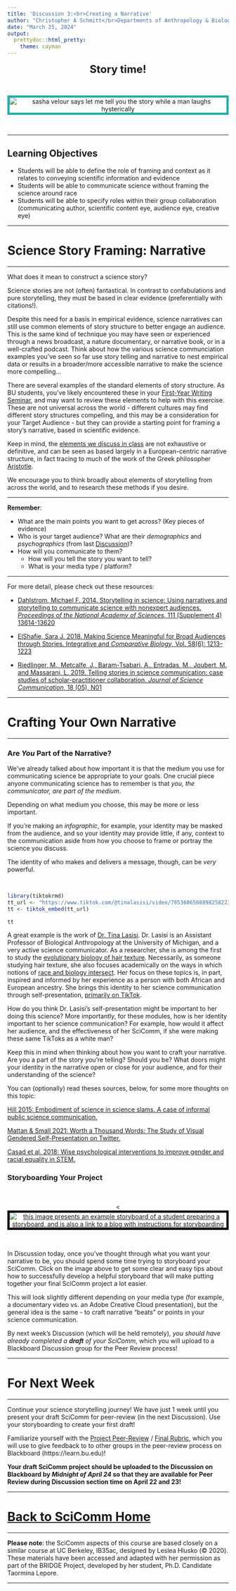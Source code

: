 ```yaml
---
title: 'Discussion 3:<br>Creating a Narrative'
author: "Christopher A Schmitt</br>Departments of Anthropology & Biology<br>Boston University"
date: "March 25, 2024"
output: 
  prettydoc::html_pretty:
    theme: cayman
---
```


<center>

<font size="+2"><b>Story time!</b></font></center><br>

<center><p><img src="https://c.tenor.com/-YH4v3aKsbYAAAAC/let-me-tell-you-the-story-let-me-explain.gif" style="border:5px solid lightseagreen" alt="sasha velour says let me tell you the story while a man laughs hysterically"></p></center><br>

***

## Learning Objectives

* Students will be able to define the role of framing and context as it relates to conveying scientific information and evidence
* Students will be able to communicate science without framing the science around race
* Students will be able to specify roles within their group collaboration (communicating author, scientific content eye, audience eye, creative eye)

***

# Science Story Framing: Narrative

***

What does it mean to construct a science story?

Science stories are not (often) fantastical. In contrast to confabulations and pure storytelling, they must be based in clear evidence (preferentially with citations!).

Despite this need for a basis in empirical evidence, science narratives can still use common elements of story structure to better engage an audience. This is the same kind of technique you may have seen or experienced through a news broadcast, a nature documentary, or narrative book, or in a well-crafted podcast. Think about how the various science communciation examples you've seen so far use story telling and narrative to nest empirical data or results in a broader/more accessible narrative to make the science more compelling...

There are several examples of the standard elements of story structure. As BU students, you've likely encountered these in your [First-Year Writing Seminar](https://www.bu.edu/writingprogram/writing-program-curriculum/), and may want to review these elements to help with this exercise. These are not universal across the world - different cultures may find different story structures compelling, and this may be a consideration for your Target Audience - but they can provide a starting point for framing a story’s narrative, based in scientific evidence.

Keep in mind, the [elements we discuss in class](https://williamkowalski.com/creative-writing-tips/articles/how-aristotle-can-help-you-become-a-better-writer/) are not exhaustive or definitive, and can be seen as based largely in a European-centric narrative structure, in fact tracing to much of the work of the Greek philosopher [Aristotle](https://medium.com/@odile_sullivan/narrative-insights-what-aristotle-can-teach-us-about-storytelling-239d1b878e74).

We encourage you to think broadly about elements of storytelling from across the world, and to research these methods if you desire.

***

**Remember**:

* What are the main points you want to get across? (Key pieces of evidence)
* Who is your target audience? What are their *demographics* and *psychographics* (from last [Discussion](https://fuzzyatelin.github.io/scicomm/discussion2.html))?
* How will you communicate to them?
    * How will you tell the story you want to tell?
    * What is your media type / platform?
    
***

For more detail, please check out these resources:

* [Dahlstrom, Michael F. 2014. Storytelling in science: Using narratives and storytelling to communicate science with nonexpert audiences. *Proceedings of the National Academy of Sciences*, 111 (Supplement 4) 13614-13620](https://doi.org/10.1073/pnas.1320645111)

* [ElShafie, Sara J. 2018. Making Science Meaningful for Broad Audiences through Stories. Integrative and *Comparative Biology*, Vol. 58(6): 1213–1223](https://doi.org/10.1093/icb/icy103)

* [Riedlinger, M., Metcalfe, J., Baram-Tsabari, A., Entradas, M., Joubert, M. and Massarani, L. 2019. Telling stories in science communication: case studies of scholar-practitioner collaboration. *Journal of Science Communication*, 18 (05), N01](https://doi.org/10.22323/2.18050801)

***

# Crafting Your Own Narrative

***

### Are *You* Part of the Narrative?

We've already talked about how important it is that the medium you use for communicating science be appropriate to your goals. One crucial piece anyone communicating science has to remember is that *you, the communicator, are part of the medium*.

Depending on what medium you choose, this may be more or less important. 

If you're making an *infographic*, for example, your identity may be masked from the audience, and so your identity may provide little, if any, context to the communication aside from how you choose to frame or portray the science you discuss.

The identity of who makes and delivers a message, though, can be *very* powerful.

<br>

```r
library(tiktokrmd)
tt_url <- "https://www.tiktok.com/@tinalasisi/video/7053606508898258223"
tt <- tiktok_embed(tt_url)

tt
```


A great example is the work of [Dr. Tina Lasisi](https://www.tinalasisi.com/). Dr. Lasisi is an Assistant Professor of Biological Anthropology at the University of Michigan, and a very active science communicator. As a researcher, she is among the first to study the [evolutionary biology of hair texture](https://faseb.onlinelibrary.wiley.com/doi/abs/10.1096/fasebj.2020.34.s1.03166). Necessarily, as someone studying hair texture, she also focuses academically on the ways in which notions of [race and biology intersect](https://onlinelibrary.wiley.com/doi/full/10.1002/ajpa.24264). Her focus on these topics is, in part, inspired and informed by her experience as a person with both African and European ancestry. She brings this identity to her science communication through self-presentation, [primarily on TikTok](https://www.tiktok.com/@tinalasisi).

How do you think Dr. Lasisi's self-presentation might be important to her doing this science? More importantly, for these modules, how is her identity important to her science communication? For example, how would it affect her audience, and the effectiveness of her SciComm, if she were making these same TikToks as a white man?

Keep this in mind when thinking about how you want to craft your narrative. Are you a part of the story you're telling? Should you be? What doors might your identity in the narrative open or close for your audience, and for their understanding of the science?

You can (optionally) read theses sources, below, for some more thoughts on this topic:

[Hill 2015: Embodiment of science in science slams. A case of informal public science communication.](https://www.researchgate.net/profile/Miira-Hill/publication/281645466_Embodiment_of_Science_in_Science_Slams_A_Case_of_Informal_Public_Science_Communication/links/5a0d7b7f4585153829b1bff0/Embodiment-of-Science-in-Science-Slams-A-Case-of-Informal-Public-Science-Communication.pdf#page=20) 

[Mattan & Small 2021: Worth a Thousand Words: The Study of Visual Gendered Self-Presentation on Twitter.](https://www.cambridge.org/core/journals/canadian-journal-of-political-science-revue-canadienne-de-science-politique/article/worth-a-thousand-words-the-study-of-visual-gendered-selfpresentation-on-twitter/DCB5393AB04E1DB3D4DB1A897F578384)

[Casad et al. 2018: Wise psychological interventions to improve gender and racial equality in STEM.](https://journals.sagepub.com/doi/full/10.1177/1368430218767034)

### Storyboarding Your Project

<br>

<center><<a href="http://www.trainingforgold.eu/2016/01/storyboarding-tutorial/"><img src="http://pont-mooc.eu/wp-content/uploads/2014/08/kenneth_chan_storyboard001.png" style="border:5px solid black" alt="this image presents an example storyboard of a student preparing a storyboard, and is also a link to a blog with instructions for storyboarding"></a></center><br>

In Discussion today, once you've thought through what you want your narrative to be, you should spend some time trying to storyboard your SciComm. Click on the image above to get some clear and easy tips about how to successfully develop a helpful storyboard that will make putting together your final SciComm project a lot easier.

This will look slightly different depending on your media type (for example, a documentary video vs. an Adobe Creative Cloud presentation), but the general idea is the same - to craft narrative "beats" or points in your science communication.

By next week's Discussion (which will be held remotely), *you should have already completed a **draft** of your SciComm*, which you will upload to a Blackboard Discussion group for the Peer Review process!


***

# For Next Week

***

Continue your science storytelling journey! We have just 1 week until you present your draft SciComm for peer-review (in the next Discussion). Use your storyboarding to create your first draft!

Familiarize yourself with the [Project Peer-Review](https://fuzzyatelin.github.io/scicomm/discussion4.html) / [Final Rubric](https://fuzzyatelin.github.io/scicomm/rubric.html), which you will use to give feedback to to other groups in the peer-review process on Blackboard (https://learn.bu.edu)!

**Your draft SciComm project should be uploaded to the Discussion on Blackboard by *Midnight of April 24* so that they are available for Peer Review during Discussion section time on April 22 and 23!**

***

# [Back to SciComm Home](https://fuzzyatelin.github.io/scicomm/overview.html)

***

**Please note**: the SciComm aspects of this course are based closely on a similar course at UC Berkeley, IB35ac, designed by Leslea Hlusko (&copy; 2020). These materials have been accessed and adapted with her permission as part of the BRIDGE Project, developed by her student, Ph.D. Candidate Taormina Lepore.

***